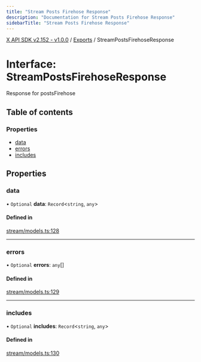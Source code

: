```yaml
---
title: "Stream Posts Firehose Response"
description: "Documentation for Stream Posts Firehose Response"
sidebarTitle: "Stream Posts Firehose Response"
---
```


[X API SDK v2.152 - v1.0.0](../README.md) / [Exports](../modules.md) / StreamPostsFirehoseResponse

# Interface: StreamPostsFirehoseResponse

Response for postsFirehose

## Table of contents

### Properties

- [data](StreamPostsFirehoseResponse.md#data)
- [errors](StreamPostsFirehoseResponse.md#errors)
- [includes](StreamPostsFirehoseResponse.md#includes)

## Properties

### data

• `Optional` **data**: `Record`\<`string`, `any`\>

#### Defined in

[stream/models.ts:128](https://github.com/xdevplatform/xdk/blob/ad4172ef5f68f089e0f077a190b271016dd35bf7/xdk/typescript/src/stream/models.ts#L128)

___

### errors

• `Optional` **errors**: `any`[]

#### Defined in

[stream/models.ts:129](https://github.com/xdevplatform/xdk/blob/ad4172ef5f68f089e0f077a190b271016dd35bf7/xdk/typescript/src/stream/models.ts#L129)

___

### includes

• `Optional` **includes**: `Record`\<`string`, `any`\>

#### Defined in

[stream/models.ts:130](https://github.com/xdevplatform/xdk/blob/ad4172ef5f68f089e0f077a190b271016dd35bf7/xdk/typescript/src/stream/models.ts#L130)
